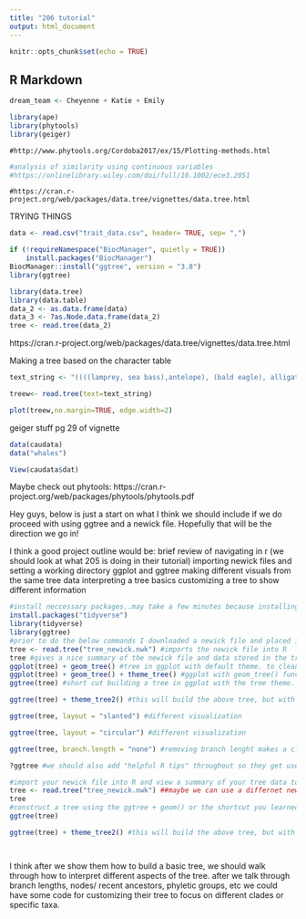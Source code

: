 ```yaml
---
title: "206 tutorial"
output: html_document
---
```


```r
knitr::opts_chunk$set(echo = TRUE)
```

## R Markdown
```r
dream_team <- Cheyenne + Katie + Emily
```

```r
library(ape)
library(phytools)
library(geiger)
```


```tree
#http://www.phytools.org/Cordoba2017/ex/15/Plotting-methods.html
```
```r
#analysis of similarity using continuous variables
#https://onlinelibrary.wiley.com/doi/full/10.1002/ece3.2051
```
```building
#https://cran.r-project.org/web/packages/data.tree/vignettes/data.tree.html
```



TRYING THINGS
```r
data <- read.csv("trait_data.csv", header= TRUE, sep= ",")
```


```r
if (!requireNamespace("BiocManager", quietly = TRUE))
    install.packages("BiocManager")
BiocManager::install("ggtree", version = "3.8")
library(ggtree)
```

```r
library(data.tree)
library(data.table)
data_2 <- as.data.frame(data)
data_3 <- ?as.Node.data.frame(data_2)
tree <- read.tree(data_2)
```
https://cran.r-project.org/web/packages/data.tree/vignettes/data.tree.html


Making a tree based on the character table 
```r
text_string <- "((((lamprey, sea bass),antelope), (bald eagle), alligator));"
```


```r
treew<- read.tree(text=text_string)
```

```r
plot(treew,no.margin=TRUE, edge.width=2)
```

geiger stuff
pg 29 of vignette
```r
data(caudata)
data("whales")

View(caudata$dat)
```

Maybe check out phytools:
https://cran.r-project.org/web/packages/phytools/phytools.pdf

Hey guys, below is just a start on what I think we should include if we do proceed with using ggtree and a newick file. Hopefully that will be the direction we go in!

I think a good project outline would be:
brief review of navigating in r (we should look at what 205 is doing in their tutorial)
importing newick files and setting a working directory
ggplot and ggtree
making different visuals from the same tree data
interpreting a tree basics
customizing a tree to show different information

```r
#install neccessary packages..may take a few minutes because installing ggtree will also install all neccessary supplementary files (there is a masking function involved with installing ggtree that will hide the installation of supplementary packages)
install.packages("tidyverse")
library(tidyverse)
library(ggtree)
#prior to do the below commands I downloaded a newick file and placed it in the working directory
tree <- read.tree("tree_newick.nwk") #imports the newick file into R
tree #gives a nice summary of the newick file and data stored in the tree. summary appears in the r console. notice summary information includes: # of tips and internal nodes, tip labels, and whether the tree is rooted or not
ggplot(tree) + geom_tree() #tree in ggplot with default theme. to clean up tree add the following theme
ggplot(tree) + geom_tree() + theme_tree() #ggplot with geom_tree() function and theme_tree
ggtree(tree) #short cut building a tree in ggplot with the tree theme. using this code will automatically build a geom_tree with theme_tree()

ggtree(tree) + theme_tree2() #this will build the above tree, but with the addition of a scale on the x axis. this scale can be used to represent the amount of genetic change)..length of branch represents evolutionary time

ggtree(tree, layout = "slanted") #different visualization

ggtree(tree, layout = "circular") #different visualization

ggtree(tree, branch.length = "none") #removing branch lenght makes a cladogram..not sure if we should include this
```

```r
?ggtree #we should also add "helpful R tips" throughout so they get used to finding answers to problems when they come up

#import your newick file into R and view a summary of your tree data to check that everything makes sense
tree <- read.tree("tree_newick.nwk") ##maybe we can use a differnet newick file so that they are exposed to two different layouts? just a thought..
tree 
#construct a tree using the ggtree + geom() or the shortcut you learned above
ggtree(tree) 

ggtree(tree) + theme_tree2() #this will build the above tree, but with the addition of a scale on the x axis. this scale can be used to represent the amount of genetic change)..length of branch represents evolutionary time




```


I think after we show them how to build a basic tree, we should walk through how to interpret different aspects of the tree. after we talk through branch lengths, nodes/ recent ancestors, phyletic groups, etc we could have some code for customizing their tree to focus on different clades or specific taxa.

